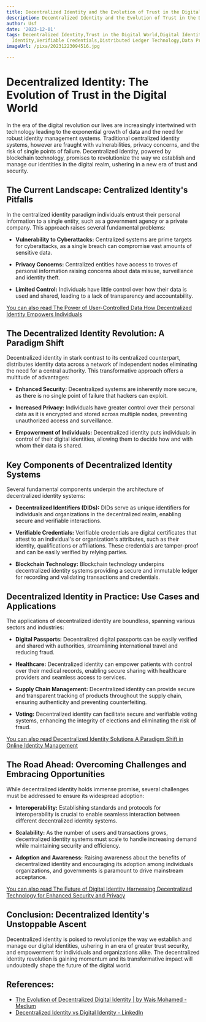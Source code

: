 ```yaml
---
title: Decentralized Identity and the Evolution of Trust in the Digital World
description: Decentralized Identity and the Evolution of Trust in the Digital World
author: Usf
date: '2023-12-01'
tags: Decentralized Identity,Trust in the Digital World,Digital Identity,Blockchain,Self-Sovereign
  Identity,Verifiable Credentials,Distributed Ledger Technology,Data Privacy,Security,Transparency,Empowerment
imageUrl: /pixa/20231223094516.jpg

---
```

# Decentralized Identity: The Evolution  of Trust in the Digital World

In the era of the digital revolution our lives are increasingly intertwined with  technology leading to the exponential growth of data and the need for robust identity management systems. Traditional centralized identity systems, however are fraught with vulnerabilities, privacy concerns, and  the risk of single points of failure. Decentralized identity, powered by blockchain technology, promises to revolutionize the way we establish and manage our identities in the digital realm, ushering in a new era of trust  and security.

## The  Current Landscape: Centralized Identity's Pitfalls

In the centralized identity paradigm individuals entrust their personal information  to a single entity, such as a government agency or a private company. This approach raises several fundamental problems:

- **Vulnerability to Cyberattacks:** Centralized systems are prime targets for cyberattacks, as a single breach can compromise vast amounts of sensitive data.

- **Privacy Concerns:** Centralized entities have access to troves of personal information raising concerns  about data misuse, surveillance and identity theft.

- **Limited  Control:** Individuals have little control over how their data is used and shared, leading to a lack of transparency and accountability.

[You can also  read The Power of User-Controlled Data How Decentralized Identity  Empowers Individuals](The%20Power%20of%20User-Controlled%20Data%20How%20Decentralized%20Identity%20Empowers%20Individuals)


## The Decentralized Identity Revolution: A Paradigm Shift

Decentralized identity in stark contrast to  its centralized counterpart, distributes identity data across a network of independent  nodes eliminating the need for a central authority.  This transformative approach offers  a multitude of advantages:

- **Enhanced Security:** Decentralized systems are inherently  more secure, as there is no single point of failure that hackers can exploit.

-  **Increased Privacy:** Individuals have greater  control over  their personal data as it  is encrypted and stored across  multiple nodes,  preventing unauthorized access and surveillance.

- **Empowerment of Individuals:** Decentralized identity puts individuals in control  of their digital identities, allowing them to decide how and with whom their data is  shared.

## Key Components of Decentralized Identity Systems

Several fundamental components underpin the architecture of decentralized identity systems:

- **Decentralized Identifiers (DIDs):** DIDs  serve  as unique identifiers for individuals and organizations in the decentralized realm, enabling secure and verifiable interactions.

- **Verifiable Credentials:** Verifiable credentials are digital certificates that attest to an  individual's or organization's attributes, such as their identity, qualifications or affiliations. These credentials are tamper-proof and can be easily verified by relying parties.

- **Blockchain Technology:** Blockchain technology underpins decentralized identity systems providing  a secure and immutable ledger for recording and validating transactions and  credentials.

## Decentralized Identity in Practice: Use  Cases and Applications

The applications of decentralized identity  are boundless, spanning various sectors and industries:

- **Digital Passports:**  Decentralized digital passports can be easily verified and shared with authorities, streamlining international travel and reducing fraud.

- **Healthcare:** Decentralized identity can empower patients  with control over  their medical records, enabling secure sharing with  healthcare providers  and seamless access to  services.

- **Supply Chain  Management:**  Decentralized identity can provide secure and transparent tracking of products throughout the supply chain, ensuring authenticity and  preventing counterfeiting.

- **Voting:** Decentralized identity can facilitate  secure and verifiable  voting systems, enhancing the  integrity of  elections and eliminating the risk of fraud.

[You can also read Decentralized Identity Solutions A Paradigm Shift in Online  Identity Management](Decentralized%20Identity%20Solutions%20A%20Paradigm%20Shift%20in%20Online%20Identity%20Management)


## The Road Ahead: Overcoming Challenges and Embracing Opportunities

While decentralized identity holds  immense promise, several  challenges must be addressed to ensure its widespread adoption:

- **Interoperability:** Establishing standards and protocols for interoperability is crucial to enable seamless interaction between different decentralized identity systems.

- **Scalability:** As the number of users and transactions grows, decentralized identity systems  must scale  to handle increasing  demand while maintaining  security and efficiency.

- **Adoption and Awareness:** Raising  awareness about the benefits of decentralized identity and encouraging its adoption among individuals  organizations, and governments is paramount to drive mainstream acceptance.

[You can also read The Future of Digital Identity  Harnessing  Decentralized  Technology for  Enhanced Security and Privacy](The%20Future%20of%20Digital%20Identity%20Harnessing%20Decentralized%20Technology%20for%20Enhanced%20Security%20and%20Privacy)


## Conclusion: Decentralized Identity's Unstoppable Ascent

Decentralized identity  is poised to revolutionize  the  way  we establish and manage our digital identities, ushering in an era  of  greater trust security, and empowerment  for  individuals and organizations  alike. The decentralized identity revolution is gaining momentum and its transformative  impact will undoubtedly shape  the future of the digital world.

## References:
- [The Evolution of Decentralized Digital Identity | by Wais Mohamed - Medium](https://medium.com/@waishub-stack/the-evolution-of-decentralized-digital-identity-817b5f1c15b6)
- [Decentralized Identity vs Digital Identity - LinkedIn](https://www.linkedin.com/pulse/decentralized-identity-vs-digital-jerry-chapman?utm_source=rss&utm_campaign=articles_sitemaps)
